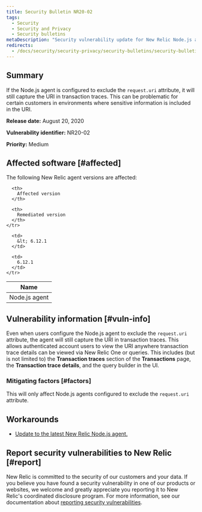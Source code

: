 ```yaml
---
title: Security Bulletin NR20-02
tags:
  - Security
  - Security and Privacy
  - Security bulletins
metaDescription: "Security vulnerability update for New Relic Node.js agent, August 20, 2020"
redirects:
  - /docs/security/security-privacy/security-bulletins/security-bulletin-nr20-02
---
```


## Summary

If the Node.js agent is configured to exclude the `request.uri` attribute, it will still capture the URI in transaction traces. This can be problematic for certain customers in environments where sensitive information is included in the URI.

**Release date:** August 20, 2020

**Vulnerability identifier:** NR20-02

**Priority:** Medium

## Affected software [#affected]

The following New Relic agent versions are affected:

<table>
  <thead>
    <tr>
      <th>
        Name
      </th>

      <th>
        Affected version
      </th>

      <th>
        Remediated version
      </th>
    </tr>
  </thead>

  <tbody>
    <tr>
      <td>
        Node.js agent
      </td>

      <td>
        &lt; 6.12.1
      </td>

      <td>
        6.12.1
      </td>
    </tr>
  </tbody>
</table>

## Vulnerability information [#vuln-info]

Even when users configure the Node.js agent to exclude the `request.uri` attribute, the agent will still capture the URI in transaction traces. This allows authenticated account users to view the URI anywhere transaction trace details can be viewed via New Relic One or queries. This includes (but is not limited to) the **Transaction traces** section of the **Transactions** page, the **Transaction trace details**, and the query builder in the UI.

### Mitigating factors [#factors]

This will only affect Node.js agents configured to exclude the `request.uri` attribute.

## Workarounds

* [Update to the latest New Relic Node.js agent.](/docs/agents/nodejs-agent/installation-configuration/update-nodejs-agent)

## Report security vulnerabilities to New Relic [#report]

New Relic is committed to the security of our customers and your data. If you believe you have found a security vulnerability in one of our products or websites, we welcome and greatly appreciate you reporting it to New Relic's coordinated disclosure program. For more information, see our documentation about [reporting security vulnerabilities](/docs/security/new-relic-security/data-privacy/reporting-security-vulnerabilities).
